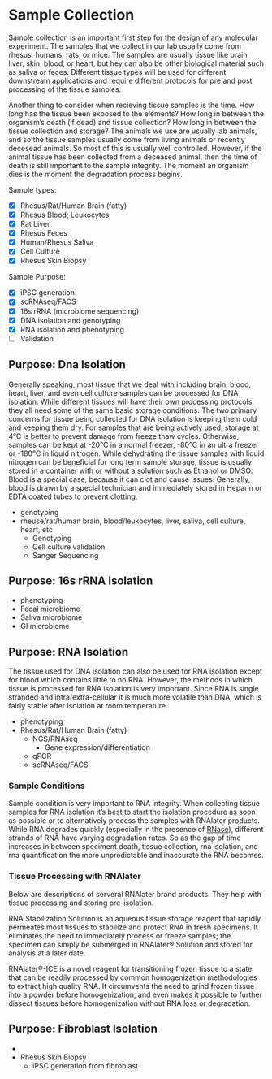 # Sample Collection {#sample_collection}

Sample collection is an important first step for the design of any molecular experiment.  The samples that we collect in our lab usually come from rhesus, humans, rats, or mice.  The samples are usually tissue like brain, liver, skin, blood, or heart, but hey can also be other biological material such as saliva or feces.  Different tissue types will be used for different downstream applications and require different protocols for pre and post processing of the tissue samples.

Another thing to consider when recieving tissue samples is the time.  How long has the tissue been exposed to the elements?  How long in between the organism's death (if dead) and tissue collection?  How long in between the tissue collection and storage?  The animals we use are usually lab animals, and so the tissue samples usually come from living animals or recently decesead animals.  So most of this is usually well controlled.  However, if the animal tissue has been collected from a deceased animal, then the time of death is still important to the sample integrity.  The moment an organism dies is the moment the degradation process begins.

Sample types:

- [x] Rhesus/Rat/Human Brain (fatty)
- [x] Rhesus Blood; Leukocytes
- [x] Rat Liver
- [X] Rhesus Feces
- [X] Human/Rhesus Saliva
- [x] Cell Culture
- [X] Rhesus Skin Biopsy

Sample Purpose:

- [X] iPSC generation
- [X] scRNAseq/FACS
- [X] 16s rRNA (microbiome sequencing)
- [X] DNA isolation and genotyping
- [X] RNA isolation and phenotyping
- [ ] Validation


## Purpose: Dna Isolation

Generally speaking, most tissue that we deal with including brain, blood, heart, liver, and even cell culture samples can be processed for DNA isolation.  While different tissues will have their own processing protocols, they all need some of the same basic storage conditions.  The two primary concerns for tissue being collected for DNA isolation is keeping them cold and keeping them dry.  For samples that are being actively used, storage at 4°C is better to prevent damage from freeze thaw cycles.  Otherwise, samples can be kept at -20°C in a normal freezer, -80°C in an ultra freezer or -180°C in liquid nitrogen.  While dehydrating the tissue samples with liquid nitrogen can be beneficial for long term sample storage, tissue is usually stored in a container with or without a solution such as Ethanol or DMSO.  Blood is a special case, because it can clot and cause issues.  Generally, blood is drawn by a special technician and immediately stored in Heparin or EDTA coated tubes to prevent clotting.

* genotyping
* rheuse/rat/human brain, blood/leukocytes, liver, saliva, cell culture, heart, etc
  * Genotyping
  * Cell culture validation
  * Sanger Sequencing

## Purpose: 16s rRNA Isolation

* phenotyping
* Fecal microbiome
* Saliva microbiome
* GI microbiome

## Purpose: RNA Isolation

The tissue used for DNA isolation can also be used for RNA isolation except for blood which contains little to no RNA.  However, the methods in which tissue is processed for RNA isolation is very important.  Since RNA is single stranded and intra/extra-cellular it is much more volatile than DNA, which is fairly stable after isolation at room temperature.

* phenotyping
* Rhesus/Rat/Human Brain (fatty)
  * NGS/RNAseq
    * Gene expression/differentiation
  * qPCR
  * scRNAseq/FACS

### Sample Conditions

Sample condition is very important to RNA integrity.  When collecting tissue samples for RNA isolation it's best to start the isolation procedure as soon as possible or to alternatively process the samples with RNAlater products.  While RNA degrades quickly (especially in the presence of [RNase](https://en.wikipedia.org/wiki/Ribonuclease#RNase_contamination_during_RNA_extraction)), different strands of RNA have varying degradation rates.  So as the gap of time increases in between speciment death, tissue collection, rna isolation, and rna quantification the more unpredictable and inaccurate the RNA becomes.

### Tissue Processing with RNAlater

Below are descriptions of serveral RNAlater brand products.  They help with tissue processing and storing pre-isolation.

RNA Stabilization Solution is an aqueous tissue storage reagent that rapidly permeates most tissues to stabilize and protect RNA in fresh specimens. It eliminates the need to immediately process or freeze samples; the specimen can simply be submerged in RNAlater® Solution and stored for analysis at a later date.

RNAlater®-ICE is a novel reagent for transitioning frozen tissue to a state that can be readily processed by common homogenization methodologies to extract high quality RNA. It circumvents the need to grind frozen tissue into a powder before homogenization, and even makes it possible to further dissect tissues before homogenization without RNA loss or degradation.

## Purpose: Fibroblast Isolation

* 
* Rhesus Skin Biopsy
  * iPSC generation from fibroblast
  
  